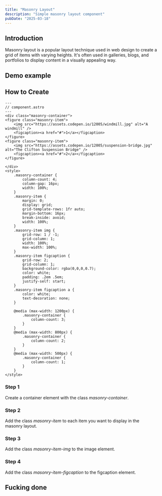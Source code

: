 ```yaml
---
title: "Masonry Layout"
description: "Simple masonry layout component"
pubDate: "2025-03-18"
---
```


## Introduction

Masonry layout is a popular layout technique used in web design to create a grid of items with varying heights. It's often used in galleries, blogs, and portfolios to display content in a visually appealing way.

## Demo example


<Component />

## How to Create

```astro
---
// component.astro
---
<div class="masonry-container">
<figure class="masonry-item">
    <img src="https://assets.codepen.io/12005/windmill.jpg" alt="A windmill" />
    <figcaption><a href="#">1</a></figcaption>
</figure>
<figure class="masonry-item">
    <img src="https://assets.codepen.io/12005/suspension-bridge.jpg" alt="The Clifton Suspension Bridge" />
    <figcaption><a href="#">2</a></figcaption>
</figure>

</div>
<style>
    .masonry-container {
        column-count: 4;
        column-gap: 16px;
        width: 100%;
    }
    .masonry-item {
        margin: 0;
        display: grid;
        grid-template-rows: 1fr auto;
        margin-bottom: 16px;
        break-inside: avoid;
        width: 100%;
    }
    .masonry-item img {
        grid-row: 1 / -1;
        grid-column: 1;
        width: 100%;
        max-width: 100%;
    }
    .masonry-item figcaption {
        grid-row: 2;
        grid-column: 1;
        background-color: rgba(0,0,0,0.7);
        color: white;
        padding: .2em .5em;
        justify-self: start;
    }
    .masonry-item figcaption a {
        color: white;
        text-decoration: none;
    }

    @media (max-width: 1200px) {
        .masonry-container {
            column-count: 3;
        }   
    }
    @media (max-width: 800px) {
        .masonry-container {
            column-count: 2;
        }
    }
    @media (max-width: 500px) {
        .masonry-container {
            column-count: 1;
        }
    }
</style>

```

### Step 1

Create a container element with the class _masonry-container_.

### Step 2

Add the class _masonry-item_ to each item you want to display in the masonry layout.

### Step 3

Add the class _masonry-item-img_ to the image element.

### Step 4

Add the class _masonry-item-figcaption_ to the figcaption element.


## Fucking done